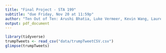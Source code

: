 ```yaml
---
title: "Final Project - STA 199"
subtitle: "due Friday, Nov 20 at 11:59p"
author: "Ten Out of Ten: Arushi Bhatia, Luke Vermeer, Kevin Wang, Lauren May"
output: pdf_document
---
```


```r
library(tidyverse)
trumpTweets <- read_csv("data/trumpTweetCSV.csv") 
glimpse(trumpTweets)
```